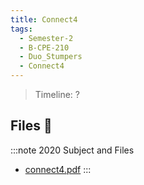 ```yaml
---
title: Connect4
tags:
  - Semester-2
  - B-CPE-210
  - Duo_Stumpers
  - Connect4
---
```

> Timeline: ?


## Files 📂

:::note 2020 Subject and Files
- [connect4.pdf](https://github.com/Studio-17/Epitech-Subjects/raw/main/Semester-2/B-CPE-210/Duo_Stumpers/Connect4/connect4.pdf)
:::
